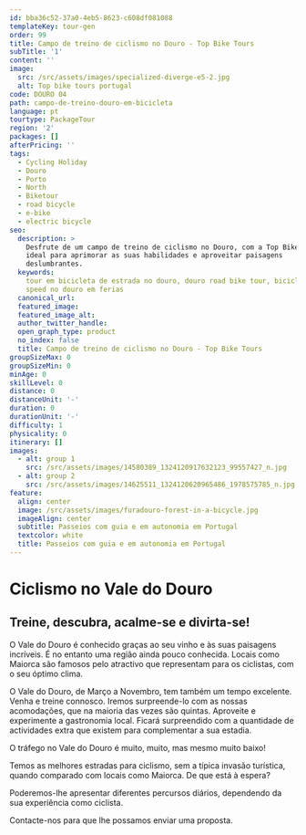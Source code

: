 ```yaml
---
id: bba36c52-37a0-4eb5-8623-c608df081088
templateKey: tour-gen
order: 99
title: Campo de treino de ciclismo no Douro - Top Bike Tours
subTitle: '1'
content: ''
image:
  src: /src/assets/images/specialized-diverge-e5-2.jpg
  alt: Top bike tours portugal
code: DOURO 04
path: campo-de-treino-douro-em-bicicleta
language: pt
tourtype: PackageTour
region: '2'
packages: []
afterPricing: ''
tags:
  - Cycling Holiday
  - Douro
  - Porto
  - North
  - Biketour
  - road bicycle
  - e-bike
  - electric bicycle
seo:
  description: >
    Desfrute de um campo de treino de ciclismo no Douro, com a Top Bike Tours,
    ideal para aprimorar as suas habilidades e aproveitar paisagens
    deslumbrantes.
  keywords:
    tour em bicicleta de estrada no douro, douro road bike tour, bicicleta de
    speed no douro em ferias
  canonical_url:
  featured_image:
  featured_image_alt:
  author_twitter_handle:
  open_graph_type: product
  no_index: false
  title: Campo de treino de ciclismo no Douro - Top Bike Tours
groupSizeMax: 0
groupSizeMin: 0
minAge: 0
skillLevel: 0
distance: 0
distanceUnit: '-'
duration: 0
durationUnit: '-'
difficulty: 1
physicality: 0
itinerary: []
images:
  - alt: group 1
    src: /src/assets/images/14580389_1324120917632123_99557427_n.jpg
  - alt: group 2
    src: /src/assets/images/14625511_1324120620965486_1978575785_n.jpg
feature:
  align: center
  image: /src/assets/images/furadouro-forest-in-a-bicycle.jpg
  imageAlign: center
  subtitle: Passeios com guia e em autonomia em Portugal
  textcolor: white
  title: Passeios com guia e em autonomia em Portugal
---
```


# Ciclismo no Vale do Douro

## Treine, descubra, acalme-se e divirta-se!

O Vale do Douro é conhecido graças ao seu vinho e às suas paisagens incríveis. É
no entanto uma região ainda pouco conhecida. Locais como Maiorca são famosos
pelo atractivo que representam para os ciclistas, com o seu óptimo clima.

O Vale do Douro, de Março a Novembro, tem também um tempo excelente. Venha e
treine connosco. Iremos surpreende-lo com as nossas acomodações, que na maioria
das vezes são quintas. Aproveite e experimente a gastronomia local. Ficará
surpreendido com a quantidade de actividades extra que existem para complementar
a sua estadia.

O tráfego no Vale do Douro é muito, muito, mas mesmo muito baixo!

Temos as melhores estradas para ciclismo, sem a típica invasão turística, quando
comparado com locais como Maiorca. De que está à espera?

Poderemos-lhe apresentar diferentes percursos diários, dependendo da sua
experiência como ciclista.

Contacte-nos para que lhe possamos enviar uma proposta.

